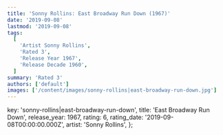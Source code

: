 ```yaml
---
title: 'Sonny Rollins: East Broadway Run Down (1967)'
date: '2019-09-08'
lastmod: '2019-09-08'
tags:
  [
    'Artist Sonny Rollins',
    'Rated 3',
    'Release Year 1967',
    'Release Decade 1960',
  ]
summary: 'Rated 3'
authors: ['default']
images: ['/content/images/sonny-rollins|east-broadway-run-down.jpg']
---
```


  key: 'sonny-rollins|east-broadway-run-down',
  title: 'East Broadway Run Down',
  release_year: 1967,
  rating: 6,
  rating_date: '2019-09-08T00:00:00.000Z',
  artist: 'Sonny Rollins',
};

<MusicRating data={data} />
